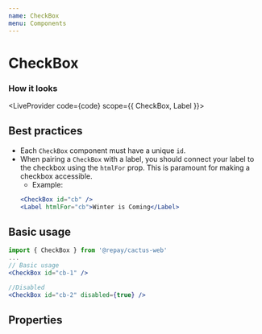 ```yaml
---
name: CheckBox
menu: Components
---
```



# CheckBox

### How it looks


<LiveProvider code={code} scope={{ CheckBox, Label }}>
  <LiveEditor />
  <LiveError />
  <LivePreview />
</LiveProvider>

## Best practices

- Each `CheckBox` component must have a unique `id`.
- When pairing a `CheckBox` with a label, you should connect your label to the checkbox using the `htmlFor` prop. This is paramount for making
  a checkbox accessible.
  - Example:
  ```jsx
  <CheckBox id="cb" />
  <Label htmlFor="cb">Winter is Coming</Label>
  ```

## Basic usage

```jsx
import { CheckBox } from '@repay/cactus-web'
...
// Basic usage
<CheckBox id="cb-1" />

//Disabled
<CheckBox id="cb-2" disabled={true} />
```

## Properties

<PropsTable of={CheckBox} />
